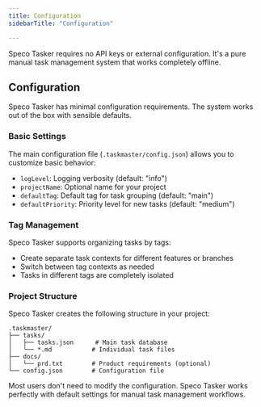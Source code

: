 ```yaml
---
title: Configuration
sidebarTitle: "Configuration"

---
```


Speco Tasker requires no API keys or external configuration. It's a pure manual task management system that works completely offline.

## Configuration

Speco Tasker has minimal configuration requirements. The system works out of the box with sensible defaults.

### Basic Settings

The main configuration file (`.taskmaster/config.json`) allows you to customize basic behavior:

- `logLevel`: Logging verbosity (default: "info")
- `projectName`: Optional name for your project
- `defaultTag`: Default tag for task grouping (default: "main")
- `defaultPriority`: Priority level for new tasks (default: "medium")

### Tag Management

Speco Tasker supports organizing tasks by tags:

- Create separate task contexts for different features or branches
- Switch between tag contexts as needed
- Tasks in different tags are completely isolated

### Project Structure

Speco Tasker creates the following structure in your project:

```
.taskmaster/
├── tasks/
│   ├── tasks.json      # Main task database
│   └── *.md           # Individual task files
├── docs/
│   └── prd.txt        # Product requirements (optional)
└── config.json        # Configuration file
```

<Note>
Most users don't need to modify the configuration. Speco Tasker works perfectly with default settings for manual task management workflows.
</Note>